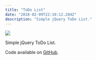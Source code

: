 ```yaml
---
title: "ToDo List"
date: "2018-02-09T22:10:12.284Z"
description: "Simple jQuery ToDo List."
---
```


<Img
  src="/images/posts/todo.png"
  width={2154}
  height={1232}
  caption="toDo List project"
/>

Simple jQuery ToDo List.

Code available on [GitHub](https://github.com/eneax/toDoList).

